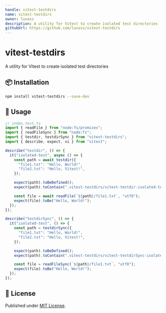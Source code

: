 ```yaml
---
handle: vitest-testdirs
name: vitest-testdirs
owner: luxass
description: A utility for Vitest to create isolated test directories
githubUrl: https://github.com/luxass/vitest-testdirs
---
```


# vitest-testdirs




A utility for Vitest to create isolated test directories

## 📦 Installation

```bash
npm install vitest-testdirs --save-dev
```

## 🚀 Usage

```js
// index.test.ts
import { readFile } from "node:fs/promises";
import { readFileSync } from "node:fs";
import { testdir, testdirSync } from "vitest-testdirs";
import { describe, expect, vi } from "vitest";

describe("testdir", () => {
  it("isolated-test", async () => {
    const path = await testdir({
      "file1.txt": "Hello, World!",
      "file2.txt": "Hello, Vitest!",
    });

    expect(path).toBeDefined();
    expect(path).toContain(".vitest-testdirs/vitest-testdir-isolated-test");

    const file = await readFile(`${path}/file1.txt`, "utf8");
    expect(file).toBe("Hello, World!");
  });
});

describe("testdirSync", () => {
  it("isolated-test", () => {
    const path = testdirSync({
      "file1.txt": "Hello, World!",
      "file2.txt": "Hello, Vitest!",
    });

    expect(path).toBeDefined();
    expect(path).toContain(".vitest-testdirs/vitest-testdirSync-isolated-test");

    const file = readFileSync(`${path}/file1.txt`, "utf8");
    expect(file).toBe("Hello, World!");
  });
});
```

## 📄 License

Published under [MIT License](https://github.com/luxass/vitest-testdirs/blob/main/LICENSE).

